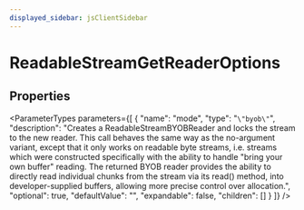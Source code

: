 ```yaml
---
displayed_sidebar: jsClientSidebar
---
```



# ReadableStreamGetReaderOptions

## Properties

<ParameterTypes parameters={[
  {
    "name": "mode",
    "type": "``\"byob\"``",
    "description": "Creates a ReadableStreamBYOBReader and locks the stream to the new reader. This call behaves the same way as the no-argument variant, except that it only works on readable byte streams, i.e. streams which were constructed specifically with the ability to handle \"bring your own buffer\" reading. The returned BYOB reader provides the ability to directly read individual chunks from the stream via its read() method, into developer-supplied buffers, allowing more precise control over allocation.",
    "optional": true,
    "defaultValue": "",
    "expandable": false,
    "children": []
  }
]} />

